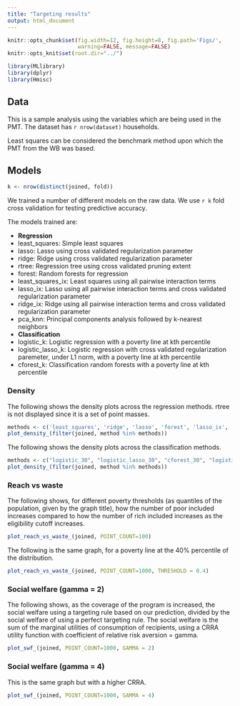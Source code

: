 ```yaml
---
title: "Targeting results"
output: html_document
---
```

```r
knitr::opts_chunk$set(fig.width=12, fig.height=8, fig.path='Figs/',
                      warning=FALSE, message=FALSE)
knitr::opts_knit$set(root.dir="../")
```

```r
library(MLlibrary)
library(dplyr)
library(Hmisc)

```

## Data

This is a sample analysis using the variables which are being used in the PMT. The dataset has `r nrow(dataset)` households.

Least squares can be considered the benchmark method upon which the PMT from the WB was based.

## Models

```r
k <- nrow(distinct(joined, fold))
```

We trained a number of different models on the raw data.
We use `r k` fold cross validation for testing predictive accuracy.

The models trained are:

* **Regression**
* least_squares: Simple least squares
* lasso: Lasso using cross validated regularization parameter 
* ridge: Ridge using cross validated regularization parameter 
* rtree: Regression tree using cross validated pruning extent
* forest: Random forests for regression
* least_squares_ix: Least squares using all pairwise interaction terms
* lasso_ix: Lasso using all pairwise interaction terms and cross validated regularization parameter
* ridge_ix: Ridge using all pairwise interaction terms and cross validated regularization parameter
* pca_knn: Principal components analysis followed by k-nearest neighbors
* **Classification**
* logistic_k: Logistic regression with a poverty line at kth percentile
* logistic_lasso_k: Logistic regression with cross validated regularization paremeter, under L1 norm, with a poverty line at kth percentile 
* cforest_k: Classification random forests with a poverty line at kth percentile

### Density

The following shows the density plots across the regression methods. rtree is not displayed since it is a set of point masses. 
```r
methods <- c('least_squares', 'ridge', 'lasso', 'forest', 'lasso_ix', 'ridge_ix', 'pca_knn', 'true')
plot_density_(filter(joined, method %in% methods))
```

The following shows the density plots across the classification methods. 
```r
methods <- c("logistic_30", "logistic_lasso_30", "cforest_30", "logistic_40", "logistic_lasso_40", "cforest_40")
plot_density_(filter(joined, method %in% methods))
```

### Reach vs waste
The following shows, for different poverty thresholds (as quantiles of the population, given by the graph title), how the number of poor included increases compared to how the number of rich included increases as the eligibility cutoff increases.
```r
plot_reach_vs_waste_(joined, POINT_COUNT=100)
```
The following is the same graph, for a poverty line at the 40% percentile of the distribution.
```r
plot_reach_vs_waste_(joined, POINT_COUNT=1000, THRESHOLD = 0.4)
```

### Social welfare (gamma = 2)

The following shows, as the coverage of the program is increased, the social welfare using a targeting rule based on our prediction, divided by the social welfare of using a perfect targeting rule. The social welfare is the sum of the marginal utilities of consumption of recipients, using a CRRA utility function with coefficient of relative risk aversion = gamma.

```r
plot_swf_(joined, POINT_COUNT=1000, GAMMA = 2)
```

### Social welfare (gamma = 4)

This is the same graph but with a higher CRRA.

```r
plot_swf_(joined, POINT_COUNT=1000, GAMMA = 4)
```
